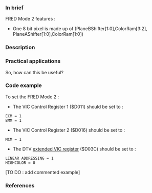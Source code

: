 ===In brief===

FRED Mode 2 features :
* One 8 bit pixel is made up of (PlaneBShifter[1:0],ColorRam[3:2], PlaneAShifter[1:0],ColorRam[1:0]) 

===Description===


===Practical applications===

So, how can this be useful? 

===Code example===

To set the FRED Mode 2 :
* The VIC Control Register 1 ($D011) should be set to :
 ECM = 1
 BMM = 1

* The VIC Control Register 2 ($D016) should be set to :
 MCM = 1

* The DTV [[DTV Programming#EXTENDED VIC REGISTERS|extended VIC register]] ($D03C)  should be set to :
 LINEAR ADDRESSING = 1
 HIGHCOLOR = 0

[TO DO : add commented example]

===References===